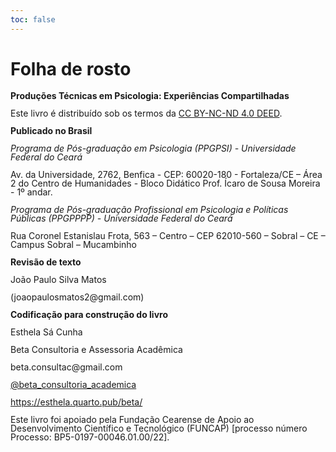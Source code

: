 ```yaml
---
toc: false
---
```


# Folha de rosto {.unnumbered}

::: {style="line-height: 1;"}
**Produções Técnicas em Psicologia: Experiências Compartilhadas**

Este livro é distribuído sob os termos da [CC BY-NC-ND 4.0 DEED](https://creativecommons.org/licenses/by-nc-nd/4.0/){.external target="_blank"}.

**Publicado no Brasil**

*Programa de Pós-graduação em Psicologia (PPGPSI) - Universidade Federal do Ceará*

Av. da Universidade, 2762, Benfica - CEP: 60020-180 - Fortaleza/CE – Área 2 do Centro de Humanidades - Bloco Didático Prof. Ícaro de Sousa Moreira - 1º andar.

*Programa de Pós-graduação Profissional em Psicologia e Políticas Públicas (PPGPPPP) - Universidade Federal do Ceará*

Rua Coronel Estanislau Frota, 563 – Centro – CEP 62010-560 – Sobral – CE – Campus Sobral – Mucambinho

**Revisão de texto**

João Paulo Silva Matos

(joaopaulosmatos2\@gmail.com)

**Codificação para construção do livro**

Esthela Sá Cunha

Beta Consultoria e Assessoria Acadêmica

beta.consultac\@gmail.com

[\@beta_consultoria_academica](https://www.instagram.com/beta_consultoria_academica/ "Instagram"){.external target="_blank"}

[https://esthela.quarto.pub/beta/](https://esthela.quarto.pub/beta/){.external target="_blank"}

Este livro foi apoiado pela Fundação Cearense de Apoio ao Desenvolvimento Científico e Tecnológico (FUNCAP) [processo número  Processo: BP5-0197-00046.01.00/22].
:::
